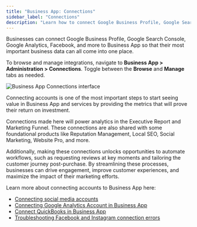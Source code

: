 ```yaml
---
title: "Business App: Connections"
sidebar_label: "Connections"
description: "Learn how to connect Google Business Profile, Google Search Console, Google Analytics, Facebook, and more to Business App"
---
```


Businesses can connect Google Business Profile, Google Search Console, Google Analytics, Facebook, and more to Business App so that their most important business data can all come into one place.

To browse and manage integrations, navigate to **Business App > Administration > Connections**. Toggle between the **Browse** and **Manage** tabs as needed.

![Business App Connections interface](/img/business-app/business-app-connections.png)

Connecting accounts is one of the most important steps to start seeing value in Business App and services by providing the metrics that will prove their return on investment.

Connections made here will power analytics in the Executive Report and Marketing Funnel. These connections are also shared with some foundational products like Reputation Management, Local SEO, Social Marketing, Website Pro, and more.

Additionally, making these connections unlocks opportunities to automate workflows, such as requesting reviews at key moments and tailoring the customer journey post-purchase. By streamlining these processes, businesses can drive engagement, improve customer experiences, and maximize the impact of their marketing efforts.

Learn more about connecting accounts to Business App here:

- [Connecting social media accounts](/business-app/business-app-administration/connecting-social-media-accounts)
- [Connecting Google Analytics Account in Business App](/business-app/business-app-administration/connecting-google-analytics)
- [Connect QuickBooks in Business App](/business-app/business-app-administration/connect-quickbooks)
- [Troubleshooting Facebook and Instagram connection errors](/business-app/business-app-administration/troubleshooting-facebook-instagram-connections)